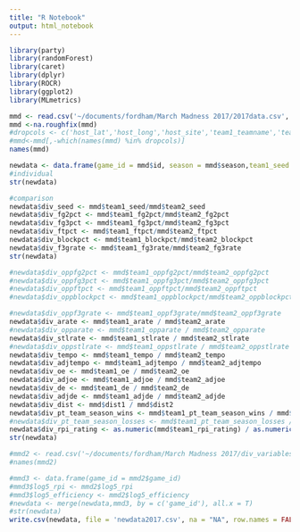 ```yaml
---
title: "R Notebook"
output: html_notebook
---
```


```r
library(party)
library(randomForest)
library(caret)
library(dplyr)
library(ROCR)
library(ggplot2)
library(MLmetrics)
```

```r
mmd <- read.csv('~/documents/fordham/March Madness 2017/2017data.csv', head = TRUE, sep = ",")
mmd <-na.roughfix(mmd)
#dropcols <- c('host_lat','host_long','host_site','team1_teamname','team1_lat','team1_long','team1_id','team1_score','team2_teamname','team2_lat','team2_long','team2_id','team2_score','season','team1_ap_preseason','team1_ap_final','team1_coaches_preseason','team1_coaches_before_final','team2_ap_preseason','team2_ap_final','team2_coaches_preseason','team2_coaches_before_final')
#mmd<-mmd[,-which(names(mmd) %in% dropcols)]
names(mmd)
```

```r
newdata <- data.frame(game_id = mmd$id, season = mmd$season,team1_seed = mmd$team1_seed,team2_seed = mmd$team2_seed, team1_dist = mmd$dist1, team2_dist = mmd$dist2, team1_rpi = mmd$team1_rpi_rating, team2_rpi = mmd$team2_rpi_rating)
#individual
str(newdata)
```

```r
#comparison
newdata$div_seed <- mmd$team1_seed/mmd$team2_seed
newdata$div_fg2pct <- mmd$team1_fg2pct/mmd$team2_fg2pct
newdata$div_fg3pct <- mmd$team1_fg3pct/mmd$team2_fg3pct
newdata$div_ftpct <- mmd$team1_ftpct/mmd$team2_ftpct
newdata$div_blockpct <- mmd$team1_blockpct/mmd$team2_blockpct
newdata$div_f3grate <- mmd$team1_fg3rate/mmd$team2_fg3rate
str(newdata)
```

```r
#newdata$div_oppfg2pct <- mmd$team1_oppfg2pct/mmd$team2_oppfg2pct
#newdata$div_oppfg3pct <- mmd$team1_oppfg3pct/mmd$team2_oppfg3pct
#newdata$div_oppftpct <- mmd$team1_oppftpct/mmd$team2_oppftpct
#newdata$div_oppblockpct <- mmd$team1_oppblockpct/mmd$team2_oppblockpct

#newdata$div_oppf3grate <- mmd$team1_oppf3grate/mmd$team2_oppf3grate
newdata$div_arate <- mmd$team1_arate / mmd$team2_arate
#newdata$div_opparate <- mmd$team1_opparate / mmd$team2_opparate
newdata$div_stlrate <- mmd$team1_stlrate / mmd$team2_stlrate
#newdata$div_oppstlrate <- mmd$team1_oppstlrate / mmd$team2_oppstlrate
newdata$div_tempo <- mmd$team1_tempo / mmd$team2_tempo
newdata$div_adjtempo <- mmd$team1_adjtempo / mmd$team2_adjtempo
newdata$div_oe <- mmd$team1_oe / mmd$team2_oe
newdata$div_adjoe <- mmd$team1_adjoe / mmd$team2_adjoe
newdata$div_de <- mmd$team1_de / mmd$team2_de
newdata$div_adjde <- mmd$team1_adjde / mmd$team2_adjde
newdata$div_dist <- mmd$dist1 / mmd$dist2
newdata$div_pt_team_season_wins <- mmd$team1_pt_team_season_wins / mmd$team2_pt_team_season_wins
#newdata$div_pt_team_season_losses <- mmd$team1_pt_team_season_losses / mmd$team2_pt_team_season_losses
newdata$div_rpi_rating <- as.numeric(mmd$team1_rpi_rating) / as.numeric(mmd$team2_rpi_rating)
str(newdata)

```

```r
#mmd2 <- read.csv('~/documents/fordham/March Madness 2017/div_variables.csv', head = TRUE, sep = ",")
#names(mmd2)

```

```r
#mmd3 <- data.frame(game_id = mmd2$game_id)
#mmd3$log5_rpi <- mmd2$log5_rpi
#mmd3$log5_efficiency <- mmd2$log5_efficiency
#newdata <- merge(newdata,mmd3, by = c('game_id'), all.x = T)
#str(newdata)                     
write.csv(newdata, file = 'newdata2017.csv', na = "NA", row.names = FALSE)
```
